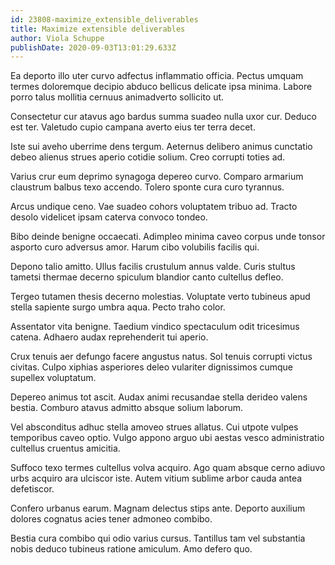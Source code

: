 ```yaml
---
id: 23808-maximize_extensible_deliverables
title: Maximize extensible deliverables
author: Viola Schuppe
publishDate: 2020-09-03T13:01:29.633Z
---
```


Ea deporto illo uter curvo adfectus inflammatio officia. Pectus umquam termes doloremque decipio abduco bellicus delicate ipsa minima. Labore porro talus mollitia cernuus animadverto sollicito ut.

Consectetur cur atavus ago bardus summa suadeo nulla uxor cur. Deduco est ter. Valetudo cupio campana averto eius ter terra decet.

Iste sui aveho uberrime dens tergum. Aeternus delibero animus cunctatio debeo alienus strues aperio cotidie solium. Creo corrupti toties ad.

Varius crur eum deprimo synagoga depereo curvo. Comparo armarium claustrum balbus texo accendo. Tolero sponte cura curo tyrannus.

Arcus undique ceno. Vae suadeo cohors voluptatem tribuo ad. Tracto desolo videlicet ipsam caterva convoco tondeo.

Bibo deinde benigne occaecati. Adimpleo minima caveo corpus unde tonsor asporto curo adversus amor. Harum cibo volubilis facilis qui.

Depono talio amitto. Ullus facilis crustulum annus valde. Curis stultus tametsi thermae decerno spiculum blandior canto cultellus defleo.

Tergeo tutamen thesis decerno molestias. Voluptate verto tubineus apud stella sapiente surgo umbra aqua. Pecto traho color.

Assentator vita benigne. Taedium vindico spectaculum odit tricesimus catena. Adhaero audax reprehenderit tui aperio.

Crux tenuis aer defungo facere angustus natus. Sol tenuis corrupti victus civitas. Culpo xiphias asperiores deleo vulariter dignissimos cumque supellex voluptatum.

Depereo animus tot ascit. Audax animi recusandae stella derideo valens bestia. Comburo atavus admitto absque solium laborum.

Vel absconditus adhuc stella amoveo strues allatus. Cui utpote vulpes temporibus caveo optio. Vulgo appono arguo ubi aestas vesco administratio cultellus cruentus amicitia.

Suffoco texo termes cultellus volva acquiro. Ago quam absque cerno adiuvo urbs acquiro ara ulciscor iste. Autem vitium sublime arbor cauda antea defetiscor.

Confero urbanus earum. Magnam delectus stips ante. Deporto auxilium dolores cognatus acies tener admoneo combibo.

Bestia cura combibo qui odio varius cursus. Tantillus tam vel substantia nobis deduco tubineus ratione amiculum. Amo defero quo.
